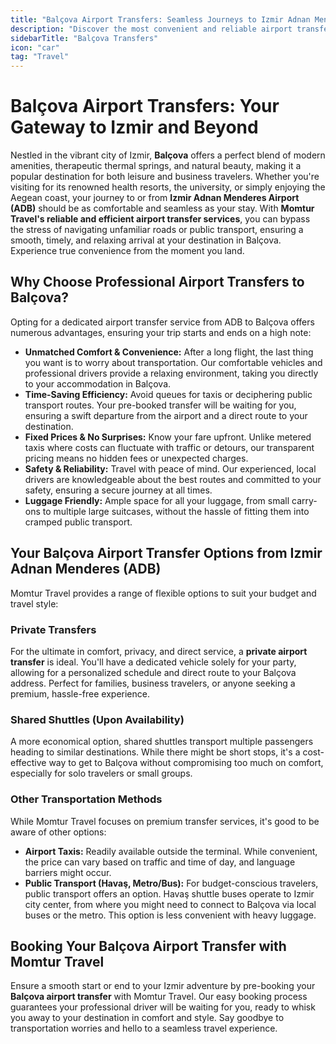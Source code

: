 ```yaml
---
title: "Balçova Airport Transfers: Seamless Journeys to Izmir Adnan Menderes (ADB)"
description: "Discover the most convenient and reliable airport transfer options between Balçova and Izmir Adnan Menderes Airport (ADB). Ensure a stress-free start or end to your trip with Momtur Travel's professional services."
sidebarTitle: "Balçova Transfers"
icon: "car"
tag: "Travel"
---
```


# Balçova Airport Transfers: Your Gateway to Izmir and Beyond

Nestled in the vibrant city of Izmir, **Balçova** offers a perfect blend of modern amenities, therapeutic thermal springs, and natural beauty, making it a popular destination for both leisure and business travelers. Whether you're visiting for its renowned health resorts, the university, or simply enjoying the Aegean coast, your journey to or from **Izmir Adnan Menderes Airport (ADB)** should be as comfortable and seamless as your stay. With **Momtur Travel's reliable and efficient airport transfer services**, you can bypass the stress of navigating unfamiliar roads or public transport, ensuring a smooth, timely, and relaxing arrival at your destination in Balçova. Experience true convenience from the moment you land.

## Why Choose Professional Airport Transfers to Balçova?

Opting for a dedicated airport transfer service from ADB to Balçova offers numerous advantages, ensuring your trip starts and ends on a high note:

*   **Unmatched Comfort & Convenience:** After a long flight, the last thing you want is to worry about transportation. Our comfortable vehicles and professional drivers provide a relaxing environment, taking you directly to your accommodation in Balçova.
*   **Time-Saving Efficiency:** Avoid queues for taxis or deciphering public transport routes. Your pre-booked transfer will be waiting for you, ensuring a swift departure from the airport and a direct route to your destination.
*   **Fixed Prices & No Surprises:** Know your fare upfront. Unlike metered taxis where costs can fluctuate with traffic or detours, our transparent pricing means no hidden fees or unexpected charges.
*   **Safety & Reliability:** Travel with peace of mind. Our experienced, local drivers are knowledgeable about the best routes and committed to your safety, ensuring a secure journey at all times.
*   **Luggage Friendly:** Ample space for all your luggage, from small carry-ons to multiple large suitcases, without the hassle of fitting them into cramped public transport.

## Your Balçova Airport Transfer Options from Izmir Adnan Menderes (ADB)

Momtur Travel provides a range of flexible options to suit your budget and travel style:

### Private Transfers

For the ultimate in comfort, privacy, and direct service, a **private airport transfer** is ideal. You'll have a dedicated vehicle solely for your party, allowing for a personalized schedule and direct route to your Balçova address. Perfect for families, business travelers, or anyone seeking a premium, hassle-free experience.

### Shared Shuttles (Upon Availability)

A more economical option, shared shuttles transport multiple passengers heading to similar destinations. While there might be short stops, it's a cost-effective way to get to Balçova without compromising too much on comfort, especially for solo travelers or small groups.

### Other Transportation Methods

While Momtur Travel focuses on premium transfer services, it's good to be aware of other options:

*   **Airport Taxis:** Readily available outside the terminal. While convenient, the price can vary based on traffic and time of day, and language barriers might occur.
*   **Public Transport (Havaş, Metro/Bus):** For budget-conscious travelers, public transport offers an option. Havaş shuttle buses operate to Izmir city center, from where you might need to connect to Balçova via local buses or the metro. This option is less convenient with heavy luggage.

## Booking Your Balçova Airport Transfer with Momtur Travel

Ensure a smooth start or end to your Izmir adventure by pre-booking your **Balçova airport transfer** with Momtur Travel. Our easy booking process guarantees your professional driver will be waiting for you, ready to whisk you away to your destination in comfort and style. Say goodbye to transportation worries and hello to a seamless travel experience.
